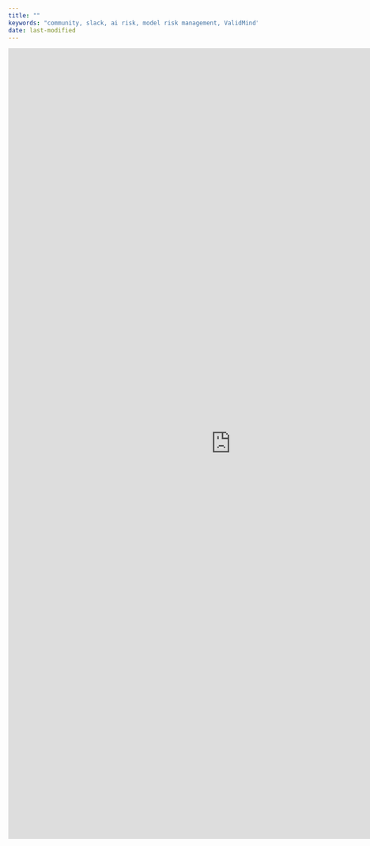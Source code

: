 ```yaml
---
title: ""
keywords: "community, slack, ai risk, model risk management, ValidMind"
date: last-modified
---
```


```{=html}
<iframe src="https://docs.google.com/forms/d/e/1FAIpQLSfgshcwHcbXKI55UXVVVIoAdoAzc070IpedKRR3dUXrST7fPg/viewform?embedded=true" width="900" height="1600" frameborder="0" marginheight="0" marginwidth="0">Loading…</iframe>

```